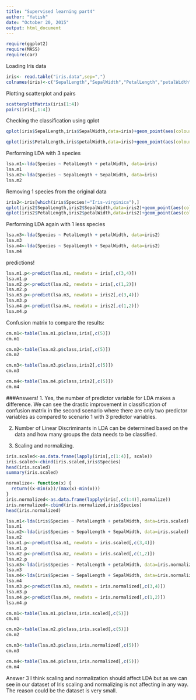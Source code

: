 ```yaml
---
title: "Supervised learning part4"
author: "Yatish"
date: "October 20, 2015"
output: html_document
---
```


```r
require(ggplot2)
require(MASS)
require(car)
```

Loading Iris data

```r
iris<- read.table("iris.data",sep=",")
colnames(iris)<-c("SepalLength","SepalWidth","PetalLength","petalWidth","Species")
```

Plotting scatterplot and pairs
```r
scatterplotMatrix(iris[1:4])
pairs(iris[,1:4])
```

Checking the classification using qplot
```r
qplot(iris$SepalLength,iris$SepalWidth,data=iris)+geom_point(aes(colour = factor(iris$Species),shape = factor(iris$Species)))
```

```r
qplot(iris$PetalLength,iris$petalWidth,data=iris)+geom_point(aes(colour = factor(iris$Species),shape = factor(iris$Species)))
```

Performing LDA with 3 species
```r
lsa.m1<-lda(Species ~ PetalLength + petalWidth, data=iris)
lsa.m1
lsa.m2<-lda(Species ~ SepalLength + SepalWidth, data=iris)
lsa.m2
```

Removing 1 species from the original data
```r
iris2<-iris[which(iris$Species!="Iris-virginica"),]
qplot(iris2$SepalLength,iris2$SepalWidth,data=iris2)+geom_point(aes(colour = factor(iris2$Species),shape = factor(iris2$Species)))
qplot(iris2$PetalLength,iris2$petalWidth,data=iris2)+geom_point(aes(colour = factor(iris2$Species),shape = factor(iris2$Species)))
```
Performing LDA again with 1 less species
```r
lsa.m3<-lda(Species ~ PetalLength + petalWidth, data=iris2)
lsa.m3
lsa.m4<-lda(Species ~ SepalLength + SepalWidth, data=iris2)
lsa.m4
```


predictions!
```r
lsa.m1.p<-predict(lsa.m1, newdata = iris[,c(3,4)])
lsa.m1.p
lsa.m2.p<-predict(lsa.m2, newdata = iris[,c(1,2)])
lsa.m2.p
lsa.m3.p<-predict(lsa.m3, newdata = iris2[,c(3,4)])
lsa.m3.p
lsa.m4.p<-predict(lsa.m4, newdata = iris2[,c(1,2)])
lsa.m4.p
```

Confusion matrix to compare the results:
```r
cm.m1<-table(lsa.m1.p$class,iris[,c(5)])
cm.m1

cm.m2<-table(lsa.m2.p$class,iris[,c(5)])
cm.m2

cm.m3<-table(lsa.m3.p$class,iris2[,c(5)])
cm.m3

cm.m4<-table(lsa.m4.p$class,iris2[,c(5)])
cm.m4
```

###Answers!
1. Yes, the number of predictor variable for LDA makes a difference. We can see the drastic improvement in classification of confusion matrix in the second scenario where there are only two predictor variables as compared to scenario 1 with 3 predictor variables.

2. Number of Linear Discriminants in LDA can be determined based on the data and how many groups the data needs to be classified.

3.
Scaling and normalizing.
```r
iris.scaled<-as.data.frame(lapply(iris[,c(1:4)], scale))
iris.scaled<-cbind(iris.scaled,iris$Species)
head(iris.scaled)
summary(iris.scaled)

normalize<- function(x) {
  return((x-min(x))/(max(x)-min(x)))
}
iris.normalized<-as.data.frame(lapply(iris[,c(1:4)],normalize))
iris.normalized<-cbind(iris.normalized,iris$Species)
head(iris.normalized)
```

```r
lsa.m1<-lda(iris$Species ~ PetalLength + petalWidth, data=iris.scaled)
lsa.m1
lsa.m2<-lda(iris$Species ~ SepalLength + SepalWidth, data=iris.scaled)
lsa.m2
lsa.m1.p<-predict(lsa.m1, newdata = iris.scaled[,c(3,4)])
lsa.m1.p
lsa.m2.p<-predict(lsa.m2, newdata = iris.scaled[,c(1,2)])
lsa.m2.p
lsa.m3<-lda(iris$Species ~ PetalLength + petalWidth, data=iris.normalized)
lsa.m3
lsa.m4<-lda(iris$Species ~ SepalLength + SepalWidth, data=iris.normalized)
lsa.m4
lsa.m3.p<-predict(lsa.m3, newdata = iris.normalized[,c(3,4)])
lsa.m3.p
lsa.m4.p<-predict(lsa.m4, newdata = iris.normalized[,c(1,2)])
lsa.m4.p
```

```r
cm.m1<-table(lsa.m1.p$class,iris.scaled[,c(5)])
cm.m1

cm.m2<-table(lsa.m2.p$class,iris.scaled[,c(5)])
cm.m2

cm.m3<-table(lsa.m3.p$class,iris.normalized[,c(5)])
cm.m3

cm.m4<-table(lsa.m4.p$class,iris.normalized[,c(5)])
cm.m4
```

Answer 3
I think scaling and normalization should affect LDA but as we can see in our dataset of Iris scaling and normalizing is not affecting in any way. The reason could be the dataset is very small.
